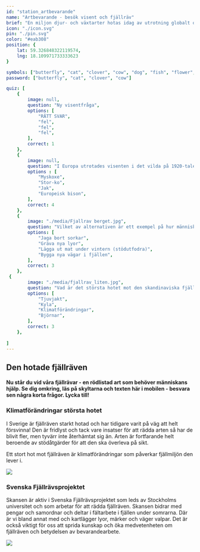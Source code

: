 ```yaml
---
id: "station_artbevarande"
name: "Artbevarande - besök visent och fjällräv"
brief: "En miljon djur- och växtarter hotas idag av utrotning globalt och bara i Sverige riskerar minst tvåtusen arter att försvinna. Flera av Skansens djur ingår eller har ingått i olika former av bevarandeprojekt så som visent, järv och fjällräv."
icon: "./icon.svg"
pin: "./pin.svg"
color: "#eab308"
position: {
    lat: 59.326848322119574,
    lng: 18.109971733333623
}

symbols: ["butterfly", "cat", "clover", "cow", "dog", "fish", "flower", "fox", "frog"]
password: ["butterfly", "cat", "clover", "cow"]

quiz: [
    {
        image: null,
        question: "Ny visentfråga",
        options: [
            "RÄTT SVAR",
            "fel",
            "fel",
            "fel",
        ],
        correct: 1
    },
    {
        image: null,
        question: "I Europa utrotades visenten i det vilda på 1920-talet. Tack vare ett antal djur i fångenskap, bland annat på Skansen, kunde arten räddas i sista stund. Vad kallas ibland visenten med ett annat namn?",
        options : [
            "Myskoxe",
            "Stor-ko",
            "Jak",
            "Europeisk bison",
        ],
        correct: 4
    },
    {
        image: "./media/Fjallrav berget.jpg",
        question: "Vilket av alternativen är ett exempel på hur människan stöttar fjällrävarna?",
        options: [
            "Jaga bort sorkar",
            "Gräva nya lyor",
            "Lägga ut mat under vintern (stödutfodra)",
            "Bygga nya vägar i fjällen",
        ],
        correct: 3
    },
 {
        image: "./media/fjallrav_liten.jpg",
        question: "Vad är det största hotet mot den skandinaviska fjällräven?",
        options: [
            "Tjuvjakt",
            "Kyla",
            "Klimatförändringar",
            "Björnar",
        ],
        correct: 3
    },
   
]
---
```


## Den hotade fjällräven

#### Nu står du vid våra fjällrävar - en rödlistad art som behöver människans hjälp. Se dig omkring, läs på skyltarna och texten här i mobilen - besvara sen några korta frågor. Lycka till!

### Klimatförändringar största hotet

I Sverige är fjällräven starkt hotad och har tidigare varit på väg att helt försvinna! Den är fridlyst och tack vare insatser för att rädda arten så har de blivit fler, men tyvärr inte återhämtat sig än. Arten är fortfarande helt beroende av stödåtgärder för att den ska överleva på sikt.

Ett stort hot mot fjällräven är klimatförändringar som påverkar fjällmiljön den lever i.


<img
    src="/stations/artbevarande/media/Fjallrav sommar.jpg">
</img>


### Svenska Fjällrävsprojektet

Skansen är aktiv i Svenska Fjällrävsprojektet som leds av Stockholms universitet och som arbetar för att rädda fjällräven. Skansen bidrar med pengar och samordnar och deltar i fältarbete i fjällen under somrarna. Där är vi bland annat med och kartlägger lyor, märker och väger valpar. Det är också viktigt för oss att sprida kunskap och öka medvetenheten om fjällräven och betydelsen av bevarandearbete.

<img
    src="/stations/artbevarande/media/fjallrav_liten.jpg">
</img>
